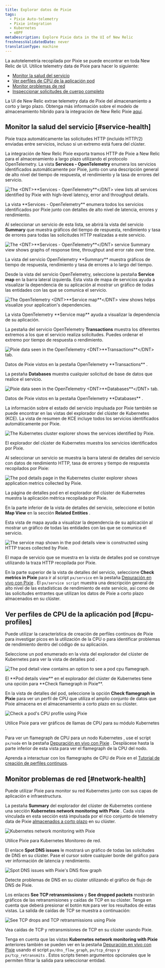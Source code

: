 ```yaml
---
title: Explorar datos de Pixie
tags:
  - Pixie Auto-telemetry
  - Pixie integration
  - Kubernetes
  - eBPF
metaDescription: Explore Pixie data in the UI of New Relic
freshnessValidatedDate: never
translationType: machine
---
```















La autotelemetría recopilada por Pixie se puede encontrar en toda New Relic de UI. Utilice telemetry data de Pixie para hacer lo siguiente:

* [Monitor la salud del servicio](#service-health)
* [Ver perfiles de CPU de la aplicación pod](#cpu-profiles)
* [Monitor problemas de red](#network-health)
* [Inspeccionar solicitudes de cuerpo completo](/docs/kubernetes-pixie/auto-telemetry-pixie/understand-use-data/pixie-entities)

La UI de New Relic extrae telemetry data de Pixie del almacenamiento a corto y largo plazo. Obtenga más información sobre el modelo de almacenamiento híbrido para la integración de New Relic Pixie [aquí](/docs/kubernetes-pixie/auto-telemetry-pixie/understand-use-data/overview).

## Monitor la salud del servicio [#service-health]

Pixie traza automáticamente las solicitudes HTTP (incluido HTTP/2) enviadas entre servicios, incluso si un extremo está fuera del clúster.

La integración de New Relic Pixie exporta tramos HTTP de Pixie a New Relic para el almacenamiento a largo plazo utilizando el protocolo OpenTelemetry. La vista <DNT>**Services - OpenTelemetry**</DNT> enumera los servicios identificados automáticamente por Pixie, junto con una descripción general de alto nivel del tiempo de respuesta, el rendimiento y la tasa de errores del servicio.

<img
  title="The <DNT>**Services - OpenTelemetry**</DNT> view lists all services identified by Pixie with high-level latency, error and throughput details."
  alt="The <DNT>**Services - OpenTelemetry**</DNT> view lists all services identified by Pixie with high-level latency, error and throughput details."
  src={pixieServicesOtel}
/>

<figcaption>
  La vista <DNT>**Services - OpenTelemetry**</DNT> enumera todos los servicios identificados por Pixie junto con detalles de alto nivel de latencia, errores y rendimiento.
</figcaption>

Al seleccionar un servicio de esta lista, se abrirá la vista del servicio <DNT>**Summary**</DNT> que muestra gráficos del tiempo de respuesta, rendimiento y tasa de errores para todas las solicitudes HTTP realizadas a este servicio.

<img
  title="The <DNT>**Services - OpenTelemetry**</DNT> service Summary view shows graphs of response time, throughput and error rate over time."
  alt="The <DNT>**Services - OpenTelemetry**</DNT> service Summary view shows graphs of response time, throughput and error rate over time."
  src={pixieServicesOtelDetails}
/>

<figcaption>
  La vista del servicio OpenTelemetry <DNT>**Summary**</DNT> muestra gráficos de tiempo de respuesta, rendimiento y tasa de errores a lo largo del tiempo.
</figcaption>

Desde la vista del servicio OpenTelemetry, seleccione la pestaña <DNT>**Service map**</DNT> en la barra lateral izquierda. Esta vista de mapa de servicios ayuda a visualizar la dependencia de su aplicación al mostrar un gráfico de todas las entidades con las que se comunica el servicio.

<img
  title="The OpenTelemetry <DNT>**Service map**</DNT> view shows helps visualize your application's dependencies."
  alt="The OpenTelemetry <DNT>**Service map**</DNT> view shows helps visualize your application's dependencies."
  src={pixieServiceOtelMap}
/>

<figcaption>
  La vista OpenTelemetry <DNT>**Service map**</DNT> ayuda a visualizar la dependencia de su aplicación.
</figcaption>

La pestaña del servicio OpenTelemetry <DNT>**Transactions**</DNT> muestra los diferentes extremos a los que el servicio realiza solicitudes. Puedes ordenar el extremo por tiempo de respuesta o rendimiento.

<img
  title="Pixie data seen in the OpenTelemetry <DNT>**Transactions**</DNT> tab. "
  alt="Pixie data seen in the OpenTelemetry <DNT>**Transactions**</DNT> tab. "
  src={pixieServicesOtelTransactions}
/>

<figcaption>
  Datos de Pixie vistos en la pestaña OpenTelemetry <DNT>**Transactions**</DNT> .
</figcaption>

La pestaña <DNT>**Databases**</DNT> muestra cualquier solicitud de base de datos que realice el servicio.

<img
  title="Pixie data seen in the OpenTelemetry <DNT>**Databases**</DNT> tab."
  alt="Pixie data seen in the OpenTelemetry <DNT>**Databases**</DNT> tab."
  src={pixieServicesOtelDatabases}
/>

<figcaption>
  Datos de Pixie vistos en la pestaña OpenTelemetry <DNT>**Databases**</DNT> .
</figcaption>

La información sobre el estado del servicio impulsada por Pixie también se puede encontrar en las vistas del explorador del clúster de Kubernetes (KCE). La vista de resumen de KCE incluye todos los servicios identificados automáticamente por Pixie.

<img
  title="The Kubernetes cluster explorer shows the services identified by Pixie."
  alt="The Kubernetes cluster explorer shows the services identified by Pixie."
  src={pixieKce}
/>

<figcaption>
  El explorador del clúster de Kubernetes muestra los servicios identificados por Pixie.
</figcaption>

Al seleccionar un servicio se muestra la barra lateral de detalles del servicio con datos de rendimiento HTTP, tasa de errores y tiempo de respuesta recopilados por Pixie:

<img
  title="The pod details page in the Kubernetes cluster explorer shows application metrics collected by Pixie."
  alt="The pod details page in the Kubernetes cluster explorer shows application metrics collected by Pixie."
  src={pixieKcePodDetails}
/>

<figcaption>
  La página de detalles pod en el explorador del clúster de Kubernetes muestra la aplicación métrica recopilada por Pixie.
</figcaption>

En la parte inferior de la vista de detalles del servicio, seleccione el botón <DNT>**Map View**</DNT> en la sección <DNT>**Related Entities**</DNT> .

Esta vista de mapa ayuda a visualizar la dependencia de su aplicación al mostrar un gráfico de todas las entidades con las que se comunica el servicio.

<img
  title="The service map shown in the pod details view is constructed using HTTP traces collected by Pixie."
  alt="The service map shown in the pod details view is constructed using HTTP traces collected by Pixie."
  src={pixieKcePodDetailsMap}
/>

<figcaption>
  El mapa de servicio que se muestra en la vista de detalles pod se construye utilizando la traza HTTP recopilada por Pixie.
</figcaption>

En la parte superior de la vista de detalles del servicio, seleccione <DNT>**Check metrics in Pixie**</DNT> para ir al script `px/service` en la pestaña [Depuración en vivo con Pixie](/docs/kubernetes-pixie/auto-telemetry-pixie/understand-use-data/live-debugging-with-pixie) . El `px/service script` muestra una descripción general de alto nivel de las estadísticas de rendimiento de este servicio, así como de las solicitudes entrantes que utilizan los datos de Pixie a corto plazo almacenados en su clúster.

## Ver perfiles de CPU de la aplicación pod [#cpu-profiles]

Puede utilizar la característica de creación de perfiles continuos de Pixie para investigar picos en la utilización de la CPU o para identificar problemas de rendimiento dentro del código de su aplicación.

Seleccione un pod enumerado en la vista del explorador del clúster de Kubernetes para ver la vista de detalles pod .

<img
  title="The pod detail view contains an option to see a pod cpu flamegraph."
  alt="The pod detail view contains an option to see a pod cpu flamegraph."
  src={pixieKcePod}
/>

<figcaption>
  El <DNT>**Pod details view**</DNT> en el explorador del clúster de Kubernetes tiene una opción para <DNT>**Check flamegraph in Pixie**</DNT>.
</figcaption>

En la vista de detalles del pod, seleccione la opción <DNT>**Check flamegraph in Pixie**</DNT> para ver un perfil de CPU que utiliza el amplio conjunto de datos que Pixie almacena en el almacenamiento a corto plazo en su clúster.

<img
  title="Check a pod's CPU profile using Pixie"
  alt="Check a pod's CPU profile using Pixie"
  src={pixieCpuProfile}
/>

<figcaption>
  Utilice Pixie para ver gráficos de llamas de CPU para su módulo Kubernetes .
</figcaption>

Para ver un flamegraph de CPU para un nodo Kubernetes , use el script `px/node` en la pestaña [Depuración en vivo con Pixie](/docs/kubernetes-pixie/auto-telemetry-pixie/understand-use-data/live-debugging-with-pixie) . Desplácese hasta la parte inferior de esta vista para ver el flamegraph de la CPU del nodo.

Aprenda a interactuar con los flamegraphs de CPU de Pixie en el [Tutorial de creación de perfiles continuos](https://docs.px.dev/tutorials/pixie-101/profiler/).

## Monitor problemas de red [#network-health]

Puede utilizar Pixie para monitor su red Kubernetes junto con sus capas de aplicación e infraestructura.

La pestaña <DNT>**Summary**</DNT> del explorador del clúster de Kubernetes contiene una sección <DNT>**Kubernetes network monitoring with Pixie**</DNT> . Cada vista vinculada en esta sección está impulsada por el rico conjunto de telemetry data de Pixie [almacenados a corto plazo](/docs/kubernetes-pixie/auto-telemetry-pixie/understand-use-data/overview) en su clúster.

<img
  title="Kubernetes network monitoring with Pixie"
  alt="Kubernetes network monitoring with Pixie"
  src={pixieNetworkMonitoring}
/>

<figcaption>
  Utilice Pixie para Kubernetes Monitoreo de red.
</figcaption>

El enlace <DNT>**Spot DNS issues**</DNT> le mostrará un gráfico de todas las solicitudes de DNS en su clúster. Pase el cursor sobre cualquier borde del gráfico para ver información de latencia y rendimiento.

<img
  title="Spot DNS issues with Pixie's DNS flow graph"
  alt="Spot DNS issues with Pixie's DNS flow graph"
  src={pixieDnsFlowGraph}
/>

<figcaption>
  Detecte problemas de DNS en su clúster utilizando el gráfico de flujo de DNS de Pixie.
</figcaption>

Los enlaces <DNT>**See TCP retransmissions**</DNT> y <DNT>**See dropped packets**</DNT> mostrarán gráficos de las retransmisiones y caídas de TCP en su clúster. Tenga en cuenta que deberá presionar el botón `RUN` para ver los resultados de estas vistas. La salida de caídas de TCP se muestra a continuación:

<img
  title="See TCP drops and TCP retransmissions using Pixie"
  alt="See TCP drops and TCP retransmissions using Pixie"
  src={pixieTcpDrops}
/>

<figcaption>
  Vea caídas de TCP y retransmisiones de TCP en su clúster usando Pixie.
</figcaption>

Tenga en cuenta que las vistas <DNT>**Kubernetes network monitoring with Pixie**</DNT> anteriores también se pueden ver en la pestaña [Depuración en vivo con Pixie](/docs/kubernetes-pixie/auto-telemetry-pixie/understand-use-data/live-debugging-with-pixie) usando el script `px/dns_flow_graph`, `px/tcp_drops` y `px/tcp_retransmits` . Estos scripts tienen argumentos opcionales que le permiten filtrar la salida para seleccionar entidad.